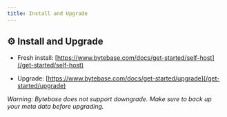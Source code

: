 ```yaml
---
title: Install and Upgrade
---
```


## ⚙️ Install and Upgrade

- Fresh install: [https://www.bytebase.com/docs/get-started/self-host](/get-started/self-host)

- Upgrade: [https://www.bytebase.com/docs/get-started/upgrade](/get-started/upgrade)

_Warning: Bytebase does not support downgrade. Make sure to back up your meta data before upgrading._
